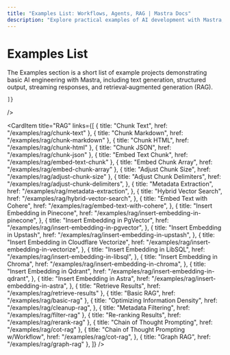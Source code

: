 ```yaml
---
title: "Examples List: Workflows, Agents, RAG | Mastra Docs"
description: "Explore practical examples of AI development with Mastra, including text generation, RAG implementations, structured outputs, and multi-modal interactions. Learn how to build AI applications using OpenAI, Anthropic, and Google Gemini."
---
```



# Examples List

The Examples section is a short list of example projects demonstrating basic AI engineering with Mastra, including text generation, structured output, streaming responses, and retrieval‐augmented generation (RAG).

<CardItems>
  <CardItem
    title="Agent"
    links={[
      {
        title: "Agent with System Prompt",
        href: "/examples/agents/system-prompt",
      },
      {
        title: "Agentic Workflows",
        href: "/examples/agents/agentic-workflows",
      },
      {
        title: "Using a Tool",
        href: "/examples/agents/using-a-tool",
      },
      {
        title: "Hierarchical Multi-Agent System",
        href: "/examples/agents/hierarchical-multi-agent",
      },
      {
        title: "Multi-Agent Workflow",
        href: "/examples/agents/multi-agent-workflow",
      },
      {
        title: "Bird Checker",
        href: "/examples/agents/bird-checker",
      },
    ]}
  />
  <CardItem
    title="Workflow"
    links={[
      {
        title: "Creating a Workflow",
        href: "/examples/workflows/creating-a-workflow",
      },
      {
        title: "Using a Tool as a Step",
        href: "/examples/workflows/using-a-tool-as-a-step",
      },
      { title: "Parallel Steps", href: "/examples/workflows/parallel-steps" },
      {
        title: "Sequential Steps",
        href: "/examples/workflows/sequential-steps",
      },
      { title: "Branching Paths", href: "/examples/workflows/branching-paths" },
      {
        title: "Cyclical Dependencies",
        href: "/examples/workflows/cyclical-dependencies",
      },
      {
        title: "Suspend and Resume",
        href: "/examples/workflows/suspend-and-resume",
      },
      { title: "Calling an Agent", href: "/examples/workflows/calling-agent" },
    ]}
  />
  <CardItem
    title="Memory"
    links={[
      {
        title: "Long-term Memory with LibSQL",
        href: "/examples/memory/memory-with-libsql",
      },
      {
        title: "Long-term Memory with Postgres",
        href: "/examples/memory/memory-with-pg",
      },
      {
        title: "Long-term Memory with Upstash",
        href: "/examples/memory/memory-with-upstash",
      },
      {
        title: "Streaming Working Memory (quickstart)",
        href: "/examples/memory/streaming-working-memory",
      },
      {
        title: "Streaming Working Memory (advanced)",
        href: "/examples/memory/streaming-working-memory-advanced",
      },

    ]}

/>

  <CardItem
    title="RAG"
    links={[
      { title: "Chunk Text", href: "/examples/rag/chunk-text" },
      { title: "Chunk Markdown", href: "/examples/rag/chunk-markdown" },
      { title: "Chunk HTML", href: "/examples/rag/chunk-html" },
      { title: "Chunk JSON", href: "/examples/rag/chunk-json" },
      { title: "Embed Text Chunk", href: "/examples/rag/embed-text-chunk" },
      { title: "Embed Chunk Array", href: "/examples/rag/embed-chunk-array" },
      { title: "Adjust Chunk Size", href: "/examples/rag/adjust-chunk-size" },
      {
        title: "Adjust Chunk Delimiters",
        href: "/examples/rag/adjust-chunk-delimiters",
      },
      {
        title: "Metadata Extraction",
        href: "/examples/rag/metadata-extraction",
      },
      {
        title: "Hybrid Vector Search",
        href: "/examples/rag/hybrid-vector-search",
      },
      {
        title: "Embed Text with Cohere",
        href: "/examples/rag/embed-text-with-cohere",
      },
      {
        title: "Insert Embedding in Pinecone",
        href: "/examples/rag/insert-embedding-in-pinecone",
      },
      {
        title: "Insert Embedding in PgVector",
        href: "/examples/rag/insert-embedding-in-pgvector",
      },
      {
        title: "Insert Embedding in Upstash",
        href: "/examples/rag/insert-embedding-in-upstash",
      },
      {
        title: "Insert Embedding in Cloudflare Vectorize",
        href: "/examples/rag/insert-embedding-in-vectorize",
      },
      {
        title: "Insert Embedding in LibSQL",
        href: "/examples/rag/insert-embedding-in-libsql",
      },
      {
        title: "Insert Embedding in Chroma",
        href: "/examples/rag/insert-embedding-in-chroma",
      },
      {
        title: "Insert Embedding in Qdrant",
        href: "/examples/rag/insert-embedding-in-qdrant",
      },
      {
        title: "Insert Embedding in Astra",
        href: "/examples/rag/insert-embedding-in-astra",
      },
      { title: "Retrieve Results", href: "/examples/rag/retrieve-results" },
      { title: "Basic RAG", href: "/examples/rag/basic-rag" },
      {
        title: "Optimizing Information Density",
        href: "/examples/rag/cleanup-rag",
      },
      { title: "Metadata Filtering", href: "/examples/rag/filter-rag" },
      { title: "Re-ranking Results", href: "/examples/rag/rerank-rag" },
      { title: "Chain of Thought Prompting", href: "/examples/rag/cot-rag" },
      {
        title: "Chain of Thought Prompting w/Workflow",
        href: "/examples/rag/cot-rag",
      },
      { title: "Graph RAG", href: "/examples/rag/graph-rag" },
    ]}
  />
</CardItems>
